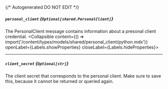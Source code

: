 {/* Autogenerated DO NOT EDIT  */}

##### `personal_client` *{`Optional[shared.PersonalClient]`}*
The PersonalClient message contains information about a presonal client credential.
<Collapsible content={() => import('/content/types/models/shared/personal_client/python.mdx')} openLabel={Labels.showProperties} closeLabel={Labels.hideProperties}>
</Collapsible>

---
##### `client_secret` *{`Optional[str]`}*
The client secret that corresponds to the personal client. Make sure to save this, because it cannot be returned or queried again.


